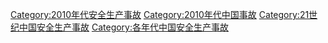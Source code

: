 [[Category:2010年代安全生产事故|Category:2010年代安全生产事故]]
[[Category:2010年代中国事故|Category:2010年代中国事故]]
[[Category:21世纪中国安全生产事故|Category:21世纪中国安全生产事故]]
[[Category:各年代中国安全生产事故|Category:各年代中国安全生产事故]]